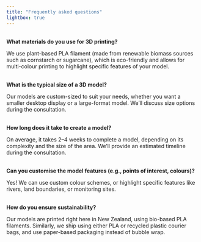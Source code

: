 ```yaml
---
title: "Frequently asked questions"
lightbox: true
---
```


::: banner4
:::

\
**What materials do you use for 3D printing?**

We use plant-based PLA filament (made from renewable biomass sources such as cornstarch or sugarcane), which is eco-friendly and allows for multi-colour printing to highlight specific features of your model.

\
**What is the typical size of a 3D model?**

Our models are custom-sized to suit your needs, whether you want a smaller desktop display or a large-format model. We’ll discuss size options during the consultation.

\
**How long does it take to create a model?**

On average, it takes 2–4 weeks to complete a model, depending on its complexity and the size of the area. We’ll provide an estimated timeline during the consultation.

\
**Can you customise the model features (e.g., points of interest, colours)?**

Yes! We can use custom colour schemes, or highlight specific features like rivers, land boundaries, or monitoring sites.

\
**How do you ensure sustainability?**

Our models are printed right here in New Zealand, using bio-based PLA filaments. Similarly, we ship using either PLA or recycled plastic courier bags, and use paper-based packaging instead of bubble wrap.
